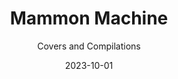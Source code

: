 ---
title: Mammon Machine
subtitle: Covers and Compilations
credits: ["Composition: Voia", "Mix: Voia", "Master: NTR", "Art: slushienova"]
release: true
description: From NotThatRecords' 2023 compliation album, "HI-TECH THEORY 01." Inspired by elements from Japanese RPG games, Voia adds a slew of genre-bending sounds with orchestral composition to create a dynamic and emotional Hi-Tech track.
soundcloudSrc: https://w.soundcloud.com/player/?url=https%3A//api.soundcloud.com/tracks/1652889141&color=%234c5484&auto_play=false&hide_related=false&show_comments=true&show_user=true&show_reposts=false&show_teaser=true
imageSrc: ./cover.png
imageSrcAlt: A random image
links: ['#', 'https://notthatrecords.bandcamp.com/album/hitech-theory-01', '#', '#']
rank: 1
date: 2023-10-01

---